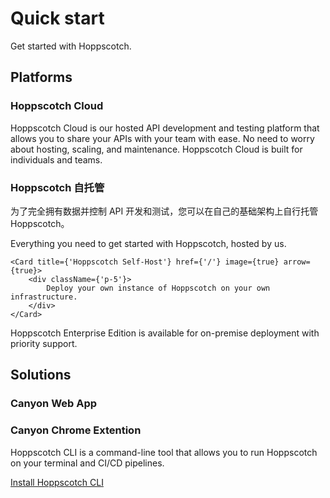 # Quick start

Get started with Hoppscotch.

## Platforms

### Hoppscotch Cloud

Hoppscotch Cloud is our hosted API development and testing platform that allows you to share your APIs with your team with ease. No need to worry about hosting, scaling, and maintenance. Hoppscotch Cloud is built for individuals and teams.

### Hoppscotch 自托管

为了完全拥有数据并控制 API 开发和测试，您可以在自己的基础架构上自行托管 Hoppscotch。


<Cards>
    <Card title={'Hoppscotch Cloud'} href={'/'} image={true} arrow={true}>
        <div className={'p-5'}>
            Everything you need to get started with Hoppscotch, hosted by us.
        </div>
    </Card>

    <Card title={'Hoppscotch Self-Host'} href={'/'} image={true} arrow={true}>
        <div className={'p-5'}>
            Deploy your own instance of Hoppscotch on your own infrastructure.
        </div>
    </Card>

</Cards>


<Callout type="info" emoji="ℹ️">
  Hoppscotch Enterprise Edition is available for on-premise deployment with
  priority support.
</Callout>

## Solutions

### Canyon Web App

### Canyon Chrome Extention

Hoppscotch CLI is a command-line tool that allows you to run Hoppscotch on your terminal and CI/CD pipelines.

[Install Hoppscotch CLI]('s')
